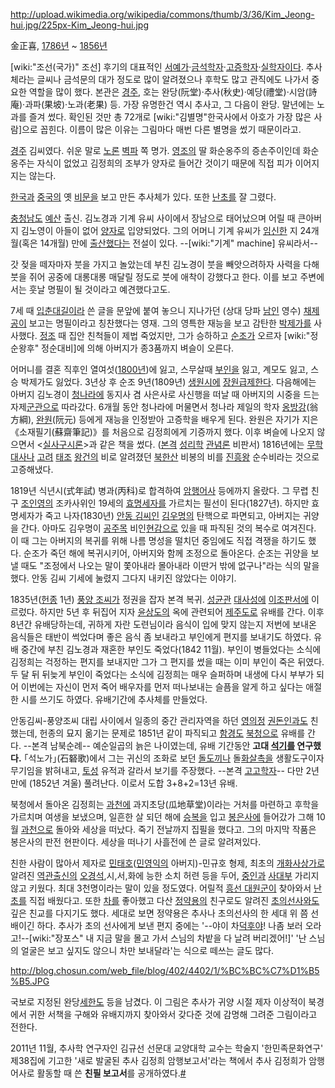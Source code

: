 http://upload.wikimedia.org/wikipedia/commons/thumb/3/36/Kim_Jeong-hui.jpg/225px-Kim_Jeong-hui.jpg

金正喜, [[1786년]] ~ [[1856년]]

[wiki:"조선(국가)" 조선] 후기의 대표적인 [[서예가]]·[[금석학]]자·[[고증학]]자·[[실학자]]이다. 추사체라는 글씨나 금석문의 대가 정도로 많이 알려졌으나 후학도 많고 관직에도 나가서 중요한 역할을 많이 했다. 본관은 [[경주]], 호는 완당(阮堂)·추사(秋史)·예당(禮堂)·시암(詩庵)·과파(果坡)·노과(老果) 등. 가장 유명한건 역시 추사고, 그 다음이 완당. 말년에는 노과를 즐겨 썼다. 확인된 것만 총 72개로 [wiki:"김별명"한국사에서 아호가 가장 많은 사람]으로 꼽힌다. 이름이 많은 이유는 그림마다 매번 다른 별명을 썼기 때문이라고.

[[경주]] 김씨였다. 쉬운 말로 [[노론]] [[벽파]] 쪽 명가. [[영조]]의 딸 화순옹주의 증손주이인데 화순옹주는 자식이 없었고 김정희의 조부가 양자로 들어간 것이기 때문에 직접 피가 이어지지는 않는다.

[[한국]]과 [[중국]]의 옛 [[비문]]을 보고 만든 추사체가 있다. 또한 [[난초]]를 잘 그렸다.

[[충청남도]] [[예산]] 출신. 김노경과 기계 유씨 사이에서 장남으로 태어났으며 어릴 때 큰아버지 김노영이 아들이 없어 [[양자]]로 입양되었다. 그의 어머니 기계 유씨가 [[임신]]한 지 24개월(혹은 14개월) 만에 [[출산]]했다는 전설이 있다. --[wiki:"기계" machine] 유씨라서--

갓 젖을 떼자마자 붓을 가지고 놀았는데 부친 김노경이 붓을 빼앗으려하자 사력을 다해 붓을 쥐어 공중에 대롱대롱 매달릴 정도로 붓에 애착이 강했다고 한다. 이를 보고 주변에서는 훗날 명필이 될 것이라고 예견했다고도.

7세 때 [[입춘대길]]이라 쓴 글을 문앞에 붙여 놓으니 지나가던 (상대 당파 [[남인]] 영수) [[채제공]]이 보고는 명필이라고 칭찬했다는 영재. 그의 영특한 재능을 보고 감탄한 [[박제가]]를 사사했다. [[정조]] 때 집안 친척들이 제법 죽었지만, 그가 승하하고 [[순조]]가 오르자 [wiki:"정순왕후" 정순대비]에 의해 아버지가 종3품까지 벼슬이 오른다. 

어머니를 결혼 직후인 열여섯([[1800년]])에 잃고, 스무살때 [[부인]]을 잃고, 계모도 잃고, 스승 박제가도 잃었다. 3년상 후 순조 9년(1809년) [[생원]]시에 [[장원]]급제한다. 다음해에는 아버지 김노경이 [[청나라]]에 동지사 겸 사은사로 사신행을 떠날 때 아버지의 시중을 드는 자제[[군관]]으로 따라갔다.  6개월 동안 청나라에 머물면서 청나라 제일의 학자 [[옹방강]](翁方綱), [[완원]](阮元) 등에게 재능을 인정받아 고증학을 배우게 된다. 완원은 자기가 지은 《소재필기(蘇齋筆記)》를 처음으로 김정희에게 기증까지 했다. 이후 벼슬에 나오지 않으면서 <[[실사구시]]론>과 같은 책을 썼다. ([[본격]] [[성리학]] [[관념론]] 비판서) 1816년에는 [[무학대사]]나 [[고려]] [[태조]] [[왕건]]의 비로 알려졌던 [[북한산]] 비봉의 비를 [[진흥왕]] 순수비라는 것으로 고증해냈다.

1819년 식년시(式年試) 병과(丙科)로 합격하여 [[암행어사]] 등에까지 올랐다. 그 무렵 친구 [[조인영]]의 조카사위인 19세의 [[효명세자]]를 가르치는 필선이 된다(1827년). 하지만 효명세자가 죽고 나자(1830년) [[안동 김씨]]인 [[김우명]]의 탄핵으로 파면되고, 아버지는 귀양을 간다. 아마도 김우명이 [[공주]]목 비인[[현감]]으로 있을 때 파직된 것의 복수로 여겨진다. 이 때 그는 아버지의 복귀를 위해 나름 명성을 떨치던 중임에도 직접 격쟁을 하기도 했다. 순조가 죽던 해에 복귀시키어, 아버지와 함께 조정으로 돌아온다. 순조는 귀양을 보낼 때도 "조정에서 나오는 말이 쫓아내라 몰아내라 이딴거 밖에 없구나"라는 식의 말을 했다. 안동 김씨 기세에 눌렸지 그다지 내키진 않았다는 이야기. 

1835년([[헌종]] 1년) [[풍양 조씨]]가 정권을 잡자 본격 복귀. [[성균관]] [[대사성]]에 [[이조판서]]에 이르렀다. 하지만 5년 후 뒤집어 지자 [[윤상도]]의 옥에 관련되어 [[제주도]]로 유배를 간다. 이후 8년간 유배당하는데, 귀하게 자란 도련님이라 음식이 입에 맞지 않는지 저번에 보내온 음식들은 태반이 썩었다며 좋은 음식 좀 보내라고 부인에게 편지를 보내기도 하였다. 유배 중간에 부친 김노경과 재혼한 부인도 죽었다(1842 11월). 부인이 병들었다는 소식에 김정희는 걱정하는 편지를 보내지만 그가 그 편지를 썼을 때는 이미 부인이 죽은 뒤였다. 두 달 뒤 뒤늦게 부인이 죽었다는 소식에 김정희는 매우 슬퍼하며 내생에 다시 부부가 되어 이번에는 자신이 먼저 죽어 배우자를 먼저 떠나보내는 슬픔을 알게 하고 싶다는 애절한 시를 쓰기도 하였다. 유배기간에 추사체를 만들었다. 

안동김씨-풍양조씨 대립 사이에서 일종의 중간 관리자역을 하던 [[영의정]] [[권돈인]]과도 친했는데, 헌종의 묘지 옮기는 문제로 1851년 같이 파직되고 [[함경도]] [[북청]]으로 유배를 간다. --본격 남북순례-- 예순일곱의 늙은 나이였는데, 유배 기간동안 '''고대 [[석기]]를 연구했다.''' ｢석노가｣(石砮歌)에서 그는 귀신의 조화로 보던 [[돌도끼]]나 돌[[화살촉]]을 생활도구이자 무기임을 밝혀내고, [[토성]] 유적과 갈라서 보기를 주장했다. --본격 [[고고학자]]-- 다만 2년만에 (1852년 겨울) 풀려난다. 이로서 도합 3+8+2=13년 유배.

북청에서 돌아온 김정희는 [[과천]]에 과지초당(瓜地草堂)이라는 거처를 마련하고 후학을 가르치며 여생을 보냈으며, 일흔한 살 되던 해에 [[승복]]을 입고 [[봉은사]]에 들어갔가 그해 10월 [[과천]]으로 돌아와 세상을 떠났다. 죽기 전날까지 집필을 했다고. 그의 마지막 작품은 봉은사의 판전 현판이다. 세상을 떠나기 사흘전에 쓴 글로 알려져있다. 

친한 사람이 많아서 제자로 [[민태호]]([[민영익]]의 아버지)-민규호 형제, 최초의 [[개화]]사상가로 알려진 [[역관]]출신의 [[오경석]],시,서,화에 능한 소치 허련 등을 두어, [[중인]]과 [[사대부]] 가리지 않고 키웠다. 최대 3천명이라는 말이 있을 정도였다. 어릴적 [[흥선 대원군]]이 찾아와서 [[난초]]를 직접 배웠다고. 또한 [[차]]를 좋아했고 다산 [[정약용]]의 친구로도 알려진 [[초의선사]]와도 깊은 친교를 다지기도 했다. 세대로 보면 정약용은 추사나 초의선사의 한 세대 위 쯤 선배이긴 하다. 추사가 초의 선사에게 보낸 편지 중에는 '--야이 차[[덕후]]야! 나좀 보러 오라고!--[wiki:"장포스" 내 지금 말을 몰고 가서 스님의 차밭을 다 날려 버리겠어!]' '난 스님의 얼굴은 보고 싶지도 않으니 차만 보내달라'는 식으로 떼쓰는 글도 많다.

http://blog.chosun.com/web_file/blog/402/4402/1/%BC%BC%C7%D1%B5%B5.JPG

국보로 지정된 완당[[세한도]] 등을 남겼다. 이 그림은 추사가 귀양 시절 제자 이상적이 북경에서 귀한 서책을 구해와 유배지까지 찾아와서 갖다준 것에 감명해 그려준 그림이라고 전한다.

2011년 11월, 추사학 연구자인 김규선 선문대 교양대학 교수는 학술지 '한민족문화연구' 제38집에 기고한 '새로 발굴된 추사 김정희 암행보고서'라는 책에서 추사 김정희가 암행어사로 활동할 때 쓴 '''친필 보고서'''를 공개하였다.[http://news.naver.com/main/ranking/read.nhn?mid=etc&sid1=111&rankingType=popular_day&oid=001&aid=0005364127&date=20111110&type=1&rankingSectionId=103&rankingSeq=6 #]
